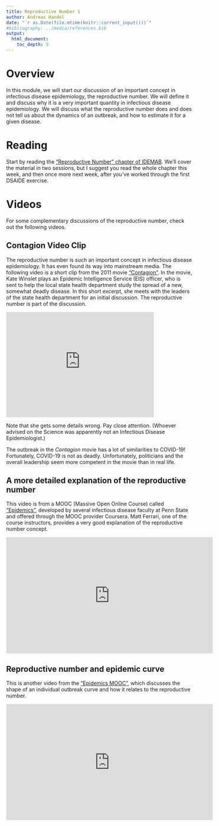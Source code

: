 ```yaml
---
title: Reproductive Number 1 
author: Andreas Handel
date: "`r as.Date(file.mtime(knitr::current_input()))`"
#bibliography: ../media/references.bib
output: 
  html_document:
    toc_depth: 3
---
```



# Overview
In this module, we will start our discussion of an important concept in infectious disease epidemiology, the reproductive number. We will define it and discuss why it is a very important quantity in infectious disease epidemiology. We will discuss what the reproductive number does and does not tell us about the dynamics of an outbreak, and how to estimate it for a given disease.


# Reading

Start by reading the ["Reproductive Number" chapter of IDEMAB](https://andreashandel.github.io/IDEMAbook/R0.html). 
We'll cover the material in two sessions, but I suggest you read the whole chapter this week, and then once more next week, after you've worked through the first DSAIDE exercise.


# Videos

For some complementary discussions of the reproductive number, check out the following videos. 

## Contagion Video Clip
The reproductive number is such an important concept in infectious disease epidemiology. It has even found its way into mainstream media. The following video is a short clip from the 2011 movie ["Contagion"](http://en.wikipedia.org/wiki/Contagion_%28film%29). In the movie, Kate Winslet plays an Epidemic Intelligence Service (EIS) officer, who is sent to help the local state health department study the spread of a new, somewhat deadly disease. In this short excerpt, she meets with the leaders of the state health department for an initial discussion. The reproductive number is part of the discussion.

<p><iframe id="kaltura_player" src="https://cdnapisec.kaltura.com/p/1727411/sp/172741100/embedIframeJs/uiconf_id/23856721/partner_id/1727411?iframeembed=true&amp;playerId=kaltura_player&amp;entry_id=1_ifdbz5n7&amp;flashvars[leadWithHTML5]=true&amp;flashvars[sideBarContainer.plugin]=true&amp;flashvars[sideBarContainer.position]=left&amp;flashvars[sideBarContainer.clickToClose]=true&amp;flashvars[chapters.plugin]=true&amp;flashvars[chapters.layout]=vertical&amp;flashvars[chapters.thumbnailRotator]=false&amp;flashvars[streamSelector.plugin]=true&amp;flashvars[EmbedPlayer.SpinnerTarget]=videoHolder&amp;flashvars[dualScreen.plugin]=true&amp;&amp;wid=1_c2h6vrdc" allowfullscreen="" webkitallowfullscreen="" mozallowfullscreen="" frameborder="0" height="285" width="400"></iframe></p>


Note that she gets some details wrong. Pay close attention. (Whoever advised on the Science was apparently not an Infectious Disease Epidemiologist.)

The outbreak in the _Contagion_ movie has a lot of similarities to COVID-19! Fortunately, COVID-19 is not as deadly. Unfortunately, politicians and the overall leadership seem more competent in the movie than in real life.



## A more detailed explanation of the reproductive number
This video is from a MOOC (Massive Open Online Course) called ["Epidemics"](https://www.coursera.org/learn/epidemics), developed by several infectious disease faculty at Penn State and offered through the MOOC provider Coursera. Matt Ferrari, one of the course instructors, provides a very good explanation of the reproductive number concept.

<p><iframe width="560" height="315" src="https://www.youtube.com/embed/ju26rvzfFg4" frameborder="0" allowfullscreen></iframe></p>


## Reproductive number and epidemic curve
This is another video from the ["Epidemics MOOC"](https://www.coursera.org/learn/epidemics), which discusses the shape of an individual outbreak curve and how it relates to the reproductive number.

<p><iframe width="560" height="315" src="https://www.youtube.com/embed/sSLfrSSmJZM" frameborder="0" allowfullscreen></iframe></p>

